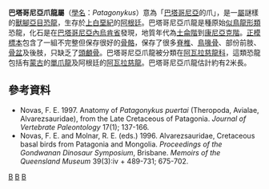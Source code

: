 {{Automatic Taxobox
| taxon = Patagonykus
| fossil_range = [[上白堊紀|上白堊紀]]<br>{{fossil range|94|86}}
| image = Patagonykus.jpg
| image_width = 200px
| image_caption = 巴塔哥尼亞爪龍的骨架模型
| authority = [[奧尼拉斯·諾瓦斯|Novas]], 1996
| type_species = '''巴氏巴塔哥尼亞爪龍<br>''Patagonykus peuratai'''''
| type_species_authority = Novas, 1996 
}}
'''巴塔哥尼亞爪龍屬'''（[[學名|學名]]：''Patagonykus''）意為「[[巴塔哥尼亞|巴塔哥尼亞]]的爪」，是一[[屬|屬]]謎樣的[[獸腳亞目|獸腳亞目]][[恐龍|恐龍]]，生存於[[上白堊紀|上白堊紀]]的[[阿根廷|阿根廷]]。巴塔哥尼亞爪龍是種原始[[似鳥龍形類|似鳥龍形類]]恐龍，化石是在[[巴塔哥尼亞|巴塔哥尼亞]][[內烏肯省|內烏肯省]]發現，地質年代為[[土侖階|土侖階]]到[[康尼亞克階|康尼亞克階]]。[[正模標本|正模標本]]包含了一組不完整但保存很好的[[骨骼|骨骼]]，保存了很多[[脊椎|脊椎]]、[[鳥喙骨|鳥喙骨]]、部份前肢、[[骨盆|骨盆]]及後肢，只缺乏了[[頭顱骨|頭顱骨]]。巴塔哥尼亞爪龍被分類在[[阿瓦拉慈龍科|阿瓦拉慈龍科]]，這類恐龍包括有[[蒙古|蒙古]]的[[單爪龍|單爪龍]]及阿根廷的[[阿瓦拉慈龍|阿瓦拉慈龍]]。巴塔哥尼亞爪龍估計約有2米長。

==參考資料==
*Novas, F. E. 1997. Anatomy of ''Patagonykus puertai'' (Theropoda, Avialae, Alvarezsauridae), from the Late Cretaceous of Patagonia. ''Journal of Vertebrate Paleontology'' 17(1); 137-166.
*Novas, F. E. and Molnar, R. E. (eds.) 1996. Alvarezsauridae, Cretaceous basal birds from Patagonia and Mongolia. ''Proceedings of the Gondwanan Dinosaur Symposium'', Brisbane. ''Memoirs of the Queensland Museum'' 39(3):iv + 489-731; 675-702.
{{手盜龍類|M.}}
{{Taxonbar|from=Q1183500}}

[[Category:上白堊紀恐龍|B]]
[[Category:南美洲恐龍|B]]
[[Category:阿瓦拉慈龍科|B]]


{{dinosaur-stub}}